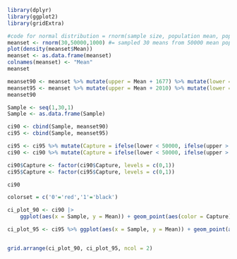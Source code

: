 ```r
library(dplyr)
library(ggplot2)
library(gridExtra)

#code for normal distribution = rnorm(sample size, population mean, population std )
meanset <- rnorm(30,50000,1000) #= sampled 30 means from 50000 mean population, 1000 std population
plot(density(meanset$Mean))
meanset <- as.data.frame(meanset)
colnames(meanset) <- "Mean"
meanset
```

```r
meanset90 <- meanset %>% mutate(upper = Mean + 1677) %>% mutate(lower = Mean - 1677) #=%90a denk gelen interval, std ile hesaplanıyor
meanset95 <- meanset %>% mutate(upper = Mean + 2010) %>% mutate(lower = Mean - 2010)
meanset90

Sample <- seq(1,30,1)
Sample <- as.data.frame(Sample)

ci90 <- cbind(Sample, meanset90)
ci95 <- cbind(Sample, meanset95)
```

```r
ci95 <- ci95 %>% mutate(Capture = ifelse(lower < 50000, ifelse(upper > 50000, 1, 0), 0))
ci90 <- ci90 %>% mutate(Capture = ifelse(lower < 50000, ifelse(upper > 50000, 1, 0), 0))

ci90$Capture <- factor(ci90$Capture, levels = c(0,1))
ci95$Capture <- factor(ci95$Capture, levels = c(0,1))

ci90
```

```r

colorset = c('0'='red','1'='black')

ci_plot_90 <- ci90 |>
    ggplot(aes(x = Sample, y = Mean)) + geom_point(aes(color = Capture)) + geom_errorbar(aes(ymin = lower, ymax = upper, color = Capture)) + scale_color_manual(values = colorset) + coord_flip() + geom_hline(yintercept = 50000, linetype = "dashed", color = "blue") + labs(title = "90% Confidence Intervals") + theme(plot.title = element_text(hjust = 0.5)) + ylim(40000,60000)

ci_plot_95 <- ci95 %>% ggplot(aes(x = Sample, y = Mean)) + geom_point(aes(color = Capture)) + geom_errorbar(aes(ymin = lower, ymax = upper, color = Capture)) + scale_color_manual(values = colorset) + coord_flip() + geom_hline(yintercept = 50000, linetype = "dashed", color = "blue") + labs(title = "95% Confidence Intervals") + theme(plot.title = element_text(hjust = 0.5)) + ylim(40000,60000)


grid.arrange(ci_plot_90, ci_plot_95, ncol = 2)
```

